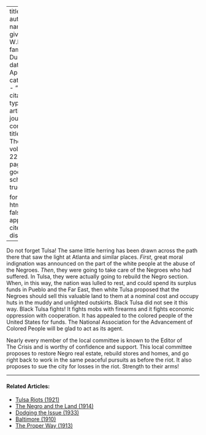 
---
title: 'Tulsa'
author:
  - name:
      given: W.E.B.
      family: Du Bois
date: Apr. 1921
categories: 
  - ""
citation: 
  type: article-journal
  container-title: The Crisis
  volume: 22
  issue: 6
  page: 247
google-scholar: true

format:
  html:
    toc: false
    appendix-cite-as: display
---



Do not forget Tulsa! The same little herring has been drawn across the path there that saw the light at Atlanta and similar places. *First*, great moral indignation was announced on the part of the white people at the abuse of the  Negroes. *Then*, they were going to take care of the Negroes who had suffered. In Tulsa, they were actually going to rebuild the Negro section. When, in this way, the nation was lulled to rest, and could spend its surplus funds in Pueblo and the Far East, then white Tulsa proposed that the Negroes should sell this valuable land to them at a nominal cost and occupy huts in the muddy and unlighted outskirts. Black Tulsa did not see it this way. Black Tulsa fights! It fights mobs with firearms and it fights economic oppression with cooperation. It has appealed to the colored people of the United States for funds. The National Association for the Advancement of Colored People will be glad to act as its agent. 

Nearly every member of the local committee is known to the Editor of <span class="small-caps">The Crisis</span> and is worthy of confidence and support. This local committee proposes to restore Negro real estate, rebuild stores and homes, and go right back to work in the same peaceful pursuits as before the riot. It also proposes to sue the city for losses in the riot. Strength to their arms! 

<!-- Similar articles start here -->
<div  class="clear-wrap"></div>
<hr>
#### Related Articles:

* [Tulsa Riots (1921)](/Volumes/22/03/tulsa_riots.html)
* [The Negro and the Land (1914)](/Volumes/07/04/negro_land.html)
* [Dodging the Issue (1933)](/Volumes/40/02/dodging_the_issue.html)
* [Baltimore (1910)](/Volumes/01/01/Baltimore.html)
* [The Proper Way (1913)](/Volumes/05/05/proper_way.html)

<!-- Similar articles end here -->